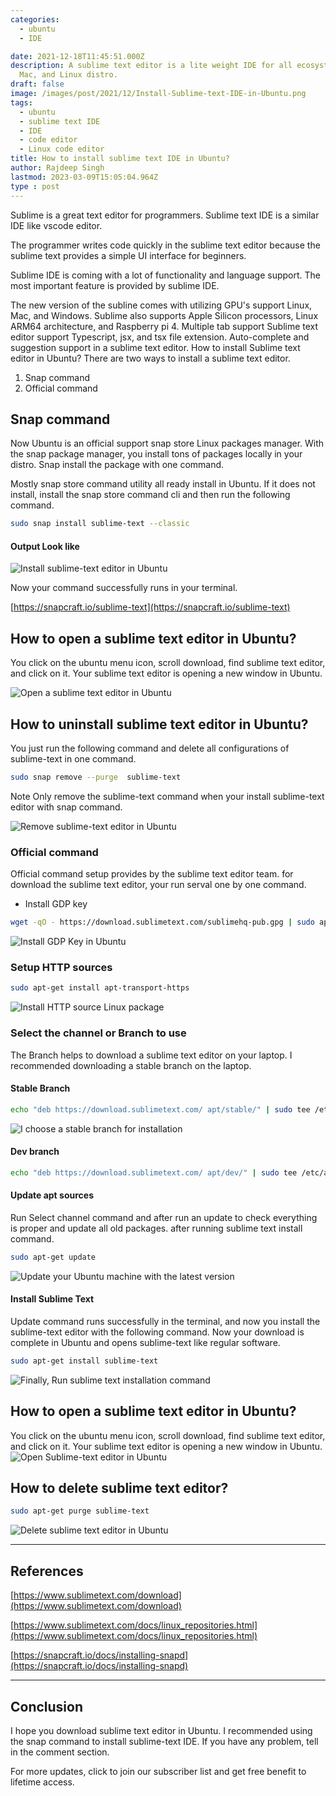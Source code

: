 ```yaml
---
categories:
  - ubuntu
  - IDE

date: 2021-12-18T11:45:51.000Z
description: A sublime text editor is a lite weight IDE for all ecosystems like Windows,
  Mac, and Linux distro.
draft: false
image: /images/post/2021/12/Install-Sublime-text-IDE-in-Ubuntu.png
tags:
  - ubuntu
  - sublime text IDE
  - IDE
  - code editor
  - Linux code editor
title: How to install sublime text IDE in Ubuntu?
author: Rajdeep Singh
lastmod: 2023-03-09T15:05:04.964Z
type : post
---
```


Sublime is a great text editor for programmers. Sublime text IDE is a similar
IDE like vscode editor.

The programmer writes code quickly in the sublime text editor because the
sublime text provides a simple UI interface for beginners.

Sublime IDE is coming with a lot of functionality and language support. The most
important feature is provided by sublime IDE.

The new version of the subline comes with utilizing GPU's support Linux, Mac,
and Windows. Sublime also supports Apple Silicon processors, Linux ARM64
architecture, and Raspberry pi 4. Multiple tab support Sublime text editor
support Typescript, jsx, and tsx file extension. Auto-complete and suggestion
support in a sublime text editor. How to install Sublime text editor in Ubuntu?
There are two ways to install a sublime text editor.

1. Snap command
2. Official command

## Snap command

Now Ubuntu is an official support snap store Linux packages manager. With the
snap package manager, you install tons of packages locally in your distro. Snap
install the package with one command.

Mostly snap store command utility all ready install in Ubuntu. If it does not
install, install the snap store command cli and then run the following command.

```bash
sudo snap install sublime-text --classic
```

#### Output Look like

![Install sublime-text editor in Ubuntu](/images/post/2021/12/install-sublime-text-ide.png "Install sublime-text editor in Ubuntu")

Now your command successfully runs in your terminal.

[https://snapcraft.io/sublime-text](https://snapcraft.io/sublime-text)

## How to open a sublime text editor in Ubuntu?

You click on the ubuntu menu icon, scroll download, find sublime text editor,
and click on it. Your sublime text editor is opening a new window in Ubuntu.

![Open a sublime text editor in Ubuntu](/images/post/2021/12/install-sublinetext.png "Open a sublime text editor in Ubuntu")

## How to uninstall sublime text editor in Ubuntu?

You just run the following command and delete all configurations of sublime-text
in one command.

```bash
sudo snap remove --purge  sublime-text
```

<Alert color="blue">
Note Only remove the sublime-text command when your install sublime-text editor
with snap command.
</Alert>

![Remove sublime-text editor in Ubuntu](/images/post/2021/12/remove-sublime-text-in-ubuntu.png "Remove sublime-text editor in Ubuntu")

### Official command

Official command setup provides by the sublime text editor team. for download
the sublime text editor, your run serval one by one command.

- Install GDP key

```bash
wget -qO - https://download.sublimetext.com/sublimehq-pub.gpg | sudo apt-key add -
```

![Install GDP Key in Ubuntu](/images/post/2021/12/sublimetext1.png "Install GDP Key in Ubuntu")

### Setup HTTP sources

```bash
sudo apt-get install apt-transport-https
```

![Install HTTP source Linux package](/images/post/2021/12/sublimetext2.png "Install HTTP source Linux package")

### Select the channel or Branch to use

The Branch helps to download a sublime text editor on your laptop. I recommended
downloading a stable branch on the laptop.

#### Stable Branch

```bash
echo "deb https://download.sublimetext.com/ apt/stable/" | sudo tee /etc/apt/sources.list.d/sublime-text.list
```

![I choose a stable branch for installation](/images/post/2021/12/sublimetext3.png "I choose a stable branch for installation")

#### Dev branch

```bash
echo "deb https://download.sublimetext.com/ apt/dev/" | sudo tee /etc/apt/sources.list.d/sublime-text.list
```

#### Update apt sources

Run Select channel command and after run an update to check everything is proper
and update all old packages. after running sublime text install command.

```bash
sudo apt-get update
```

![Update your Ubuntu machine with the latest version](/images/post/2021/12/sublimetext4.png "Update your Ubuntu machine with the latest version")

#### Install Sublime Text

Update command runs successfully in the terminal, and now you install the
sublime-text editor with the following command. Now your download is complete in
Ubuntu and opens sublime-text like regular software.

```bash
sudo apt-get install sublime-text
```

![Finally, Run sublime text installation command](/images/post/2021/12/sublimetext5.png "Finally, Run sublime text installation command")

## How to open a sublime text editor in Ubuntu?

You click on the ubuntu menu icon, scroll download, find sublime text editor,
and click on it. Your sublime text editor is opening a new window in Ubuntu.
![Open Sublime-text editor in Ubuntu](/images/post/2021/12/install-sublinetext-1.png "Open Sublime-text editor in Ubuntu")

## How to delete sublime text editor?

```bash
sudo apt-get purge sublime-text
```

![Delete sublime text editor in Ubuntu](/images/post/2021/12/sublimetext6.png "Delete sublime text editor in Ubuntu")

---

## References

[https://www.sublimetext.com/download](https://www.sublimetext.com/download)

[https://www.sublimetext.com/docs/linux_repositories.html](https://www.sublimetext.com/docs/linux_repositories.html)

[https://snapcraft.io/docs/installing-snapd](https://snapcraft.io/docs/installing-snapd)

---

## Conclusion

I hope you download sublime text editor in Ubuntu. I recommended using the snap
command to install sublime-text IDE. If you have any problem, tell in the comment section.

For more updates, click to join our subscriber list and get free benefit to
lifetime access.
